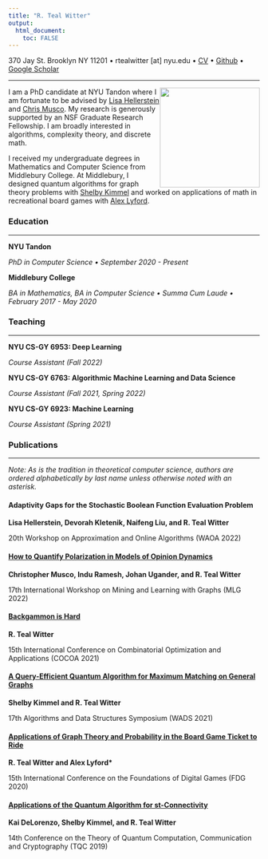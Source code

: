 ```yaml
---
title: "R. Teal Witter"
output: 
  html_document:
    toc: FALSE
---
```


370 Jay St. Brooklyn NY 11201 • rtealwitter [at] nyu.edu • [CV](files/cv.pdf) • [Github](https://github.com/rtealwitter) • [Google Scholar](https://scholar.google.com/citations?user=B2hIq-cAAAAJ&hl=en)

___ 

<img src="files/headshot.jpeg" style="float: right" width="200" />
I am a PhD candidate at NYU Tandon where I am fortunate to be advised 
by [Lisa Hellerstein](https://cse.engineering.nyu.edu/~hstein/) and [Chris Musco](https://www.chrismusco.com/). 
My research is generously supported by an NSF Graduate Research Fellowship. 
I am broadly interested in algorithms, complexity theory, and discrete math.

I received my undergraduate degrees in Mathematics and Computer Science from Middlebury College.
At Middlebury, I designed quantum algorithms for graph theory problems with [Shelby Kimmel](http://shelbykimmel.com/)
and worked on applications of math in recreational board games with [Alex Lyford](https://www.middlebury.edu/academics/math/faculty/node/550503).

### Education

--- 

**NYU Tandon**

*PhD in Computer Science • September 2020 - Present*

**Middlebury College**

*BA in Mathematics, BA in Computer Science • Summa Cum Laude • February 2017 - May 2020*


### Teaching

---

**NYU CS-GY 6953: Deep Learning**

*Course Assistant (Fall 2022)*

**NYU CS-GY 6763: Algorithmic Machine Learning and Data Science**

*Course Assistant (Fall 2021, Spring 2022)*

**NYU CS-GY 6923: Machine Learning**

*Course Assistant (Spring 2021)*

### Publications

---

*Note: As is the tradition in theoretical computer science, authors are ordered alphabetically by last name unless otherwise noted with an asterisk.*

#### Adaptivity Gaps for the Stochastic Boolean Function Evaluation Problem

**Lisa Hellerstein, Devorah Kletenik, Naifeng Liu, and R. Teal Witter **

20th Workshop on Approximation and Online Algorithms (WAOA 2022)

#### [How to Quantify Polarization in Models of Opinion Dynamics](https://arxiv.org/abs/2110.11981)

**Christopher Musco, Indu Ramesh, Johan Ugander, and R. Teal Witter**

17th International Workshop on Mining and Learning with Graphs (MLG 2022)

#### [Backgammon is Hard](https://arxiv.org/abs/2106.16172)

**R. Teal Witter**

15th International Conference on Combinatorial Optimization and Applications (COCOA 2021)

#### [A Query-Efficient Quantum Algorithm for Maximum Matching on General Graphs](https://arxiv.org/abs/2010.02324)

**Shelby Kimmel and R. Teal Witter**

17th Algorithms and Data Structures Symposium (WADS 2021)

#### [Applications of Graph Theory and Probability in the Board Game Ticket to Ride](https://dl.acm.org/doi/10.1145/3402942.3402963)

**R. Teal Witter and Alex Lyford\* **

15th International Conference on the Foundations of Digital Games (FDG 2020)


#### [Applications of the Quantum Algorithm for st-Connectivity](https://arxiv.org/abs/1904.05995)

**Kai DeLorenzo, Shelby Kimmel, and R. Teal Witter**

14th Conference on the Theory of Quantum Computation, Communication and Cryptography (TQC 2019)

<br/>
